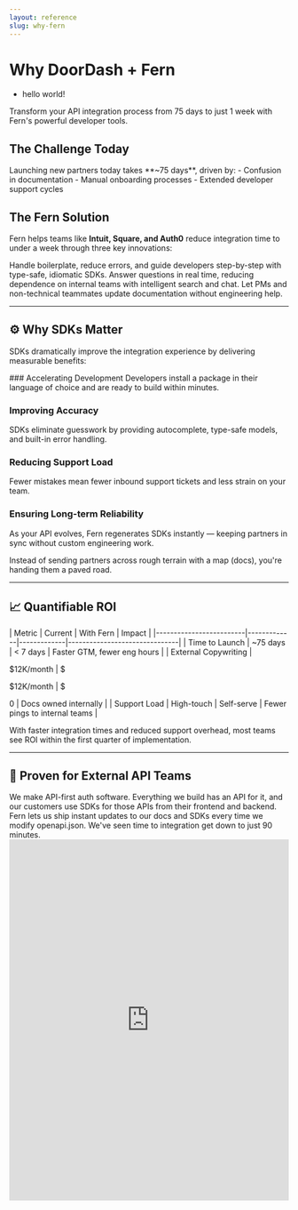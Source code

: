 ```yaml
---
layout: reference
slug: why-fern
---
```


# Why DoorDash + Fern

- hello world!

<Callout intent="success" title="🚀 Accelerate Your Developer Experience">
Transform your API integration process from 75 days to just 1 week with Fern's powerful developer tools.
</Callout>

## The Challenge Today

<Card title="Current Integration Timeline" icon="clock">
Launching new partners today takes **~75 days**, driven by:
- Confusion in documentation
- Manual onboarding processes  
- Extended developer support cycles
</Card>

## The Fern Solution

Fern helps teams like **Intuit, Square, and Auth0** reduce integration time to under a week through three key innovations:

<CardGroup cols={3}>
<Card title="Language-Native SDKs" icon="code" href="https://github.com/square/square-go-sdk">
Handle boilerplate, reduce errors, and guide developers step-by-step with type-safe, idiomatic SDKs.
</Card>

<Card title="AI-Powered Documentation" icon="robot" href="https://buildwithfern.com/learn/ai-search/overview">
Answer questions in real time, reducing dependence on internal teams with intelligent search and chat.
</Card>

<Card title="No-Code CMS" icon="edit" href="https://buildwithfern.com/learn/docs/content/visual-editor-beta">
Let PMs and non-technical teammates update documentation without engineering help.
</Card>
</CardGroup>

***

## ⚙️ Why SDKs Matter

SDKs dramatically improve the integration experience by delivering measurable benefits:

<Steps>
### Accelerating Development
Developers install a package in their language of choice and are ready to build within minutes.

### Improving Accuracy  
SDKs eliminate guesswork by providing autocomplete, type-safe models, and built-in error handling.

### Reducing Support Load
Fewer mistakes mean fewer inbound support tickets and less strain on your team.

### Ensuring Long-term Reliability
As your API evolves, Fern regenerates SDKs instantly — keeping partners in sync without custom engineering work.
</Steps>

<Callout intent="info" title="Think of SDKs as Pre-Built Bridges">
Instead of sending partners across rough terrain with a map (docs), you're handing them a paved road.
</Callout>

***

## 📈 Quantifiable ROI

| Metric | Current | With Fern | Impact | |-------------------------|-------------|-------------|-------------------------------| | Time to Launch | ~75 days | \< 7 days | Faster GTM, fewer eng hours | | External Copywriting |

$12K/month  | $

$12K/month  | $

0 | Docs owned internally | | Support Load | High-touch | Self-serve | Fewer pings to internal teams |

<Callout intent="warning" title="ROI Calculator">
With faster integration times and reduced support overhead, most teams see ROI within the first quarter of implementation.
</Callout>

***

## 🎯 Proven for External API Teams

<Card title="Ned O'Leary, CEO @ Tesseral">
We make API-first auth software. Everything we build has an API for it, and our customers use SDKs for those APIs from their frontend and backend. Fern lets us ship instant updates to our docs and SDKs every time we modify openapi.json. We've seen time to integration get down to just 90 minutes.
</Card>

<iframe src="https://buildwithfern.com/#testimonials" width="100%" height="650px" style="border: none;"></iframe>
